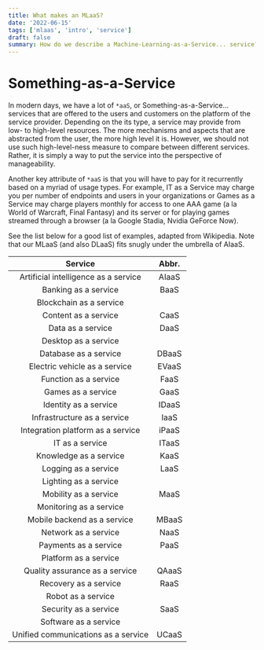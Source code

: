 ```yaml
---
title: What makes an MLaaS?
date: '2022-06-15'
tags: ['mlaas', 'intro', 'service']
draft: false
summary: How do we describe a Machine-Learning-as-a-Service... service?
---
```


# Something-as-a-Service

In modern days, we have a lot of `*aaS`, or Something-as-a-Service... services that are offered to the users and customers on the platform of the service provider. Depending on the its type, a service may provide from low- to high-level resources. The more mechanisms and aspects that are abstracted from the user, the more high level it is. However, we should not use such high-level-ness measure to compare between different services. Rather, it is simply a way to put the service into the perspective of manageability.

Another key attribute of `*aaS` is that you will have to pay for it recurrently based on a myriad of usage types. For example, IT as a Service may charge you per number of endpoints and users in your organizations or Games as a Service may charge players monthly for access to one AAA game (a la World of Warcraft, Final Fantasy) and its server or for playing games streamed through a browser (a la Google Stadia, Nvidia GeForce Now).

See the list below for a good list of examples, adapted from Wikipedia. Note that our MLaaS (and also DLaaS) fits snugly under the umbrella of AIaaS.

|               Service                | Abbr. |
| :----------------------------------: | :---: |
| Artificial intelligence as a service | AIaaS |
|         Banking as a service         | BaaS  |
|       Blockchain as a service        |       |
|         Content as a service         | CaaS  |
|          Data as a service           | DaaS  |
|         Desktop as a service         |       |
|        Database as a service         | DBaaS |
|    Electric vehicle as a service     | EVaaS |
|        Function as a service         | FaaS  |
|          Games as a service          | GaaS  |
|        Identity as a service         | IDaaS |
|     Infrastructure as a service      | IaaS  |
|  Integration platform as a service   | iPaaS |
|           IT as a service            | ITaaS |
|        Knowledge as a service        | KaaS  |
|         Logging as a service         | LaaS  |
|        Lighting as a service         |       |
|        Mobility as a service         | MaaS  |
|       Monitoring as a service        |       |
|     Mobile backend as a service      | MBaaS |
|         Network as a service         | NaaS  |
|        Payments as a service         | PaaS  |
|        Platform as a service         |       |
|    Quality assurance as a service    | QAaaS |
|        Recovery as a service         | RaaS  |
|          Robot as a service          |       |
|        Security as a service         | SaaS  |
|        Software as a service         |       |
| Unified communications as a service  | UCaaS |
